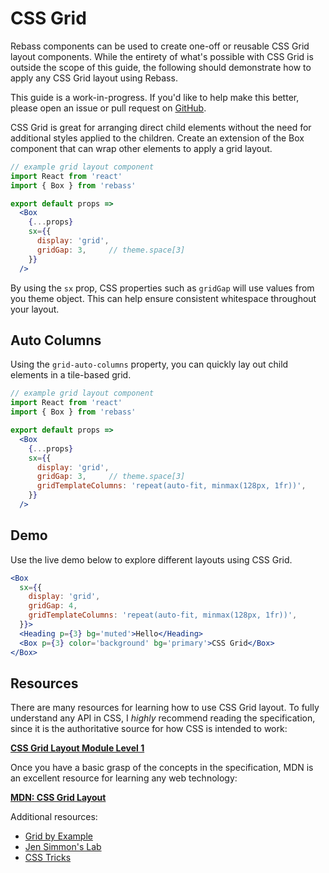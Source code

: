 
# CSS Grid

Rebass components can be used to create one-off or reusable CSS Grid layout components.
While the entirety of what's possible with CSS Grid is outside the scope of this guide, the following should demonstrate how to apply any CSS Grid layout using Rebass.

<Note>

This guide is a work-in-progress.
If you'd like to help make this better,
please open an issue or pull request on [GitHub](https://github.com/rebassjs/rebass).

</Note>

CSS Grid is great for arranging direct child elements without the need for additional styles applied to the children.
Create an extension of the Box component that can wrap other elements to apply a grid layout.

```jsx
// example grid layout component
import React from 'react'
import { Box } from 'rebass'

export default props =>
  <Box
    {...props}
    sx={{
      display: 'grid',
      gridGap: 3,     // theme.space[3]
    }}
  />
```

By using the `sx` prop, CSS properties such as `gridGap` will use values from you theme object.
This can help ensure consistent whitespace throughout your layout.

## Auto Columns

Using the `grid-auto-columns` property, you can quickly lay out child elements in a tile-based grid.

```jsx
// example grid layout component
import React from 'react'
import { Box } from 'rebass'

export default props =>
  <Box
    {...props}
    sx={{
      display: 'grid',
      gridGap: 3,     // theme.space[3]
      gridTemplateColumns: 'repeat(auto-fit, minmax(128px, 1fr))',
    }}
  />
```

## Demo

Use the live demo below to explore different layouts using CSS Grid.

```jsx live=true
<Box
  sx={{
    display: 'grid',
    gridGap: 4,
    gridTemplateColumns: 'repeat(auto-fit, minmax(128px, 1fr))',
  }}>
  <Heading p={3} bg='muted'>Hello</Heading>
  <Box p={3} color='background' bg='primary'>CSS Grid</Box>
</Box>
```

## Resources

There are many resources for learning how to use CSS Grid layout.
To fully understand any API in CSS, I *highly* recommend reading the specification, since it is the authoritative source for how CSS is intended to work:

**[CSS Grid Layout Module Level 1][spec]**

Once you have a basic grasp of the concepts in the specification, MDN is an excellent resource for learning any web technology:

**[MDN: CSS Grid Layout][mdn]**

Additional resources:

- [Grid by Example][]
- [Jen Simmon's Lab][simmons-lab]
- [CSS Tricks][]

[spec]: https://www.w3.org/TR/css-grid-1/
[mdn]: https://developer.mozilla.org/en-US/docs/Web/CSS/CSS_Grid_Layout
[css tricks]: https://css-tricks.com/snippets/css/complete-guide-grid/
[grid by example]: https://gridbyexample.com/
[simmons-lab]: https://labs.jensimmons.com/

<!-- vet this? -->
[learn-css-grid]: https://learncssgrid.com/
